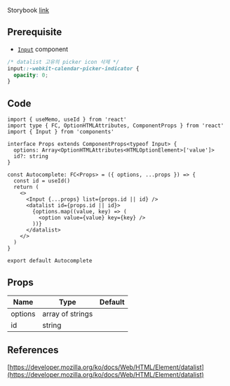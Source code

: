 
Storybook [link](https://components.kidow.me/?path=/story/data-entry--auto-complete)

## Prerequisite

- [`Input`](/docs/components/Input) component

```css title="root css"
/* datalist 고유의 picker icon 삭제 */
input::-webkit-calendar-picker-indicator {
  opacity: 0;
}
```

## Code

```tsx title="components/Autocomplete/index.tsx"
import { useMemo, useId } from 'react'
import type { FC, OptionHTMLAttributes, ComponentProps } from 'react'
import { Input } from 'components'

interface Props extends ComponentProps<typeof Input> {
  options: Array<OptionHTMLAttributes<HTMLOptionElement>['value']>
  id?: string
}

const Autocomplete: FC<Props> = ({ options, ...props }) => {
  const id = useId()
  return (
    <>
      <Input {...props} list={props.id || id} />
      <datalist id={props.id || id}>
        {options.map((value, key) => (
          <option value={value} key={key} />
        ))}
      </datalist>
    </>
  )
}

export default Autocomplete
```

## Props

| Name                | Type             | Default |
| ------------------- | ---------------- | ------- |
| options<Required /> | array of strings |         |
| id                  | string           |         |

## References

[https://developer.mozilla.org/ko/docs/Web/HTML/Element/datalist](https://developer.mozilla.org/ko/docs/Web/HTML/Element/datalist)
